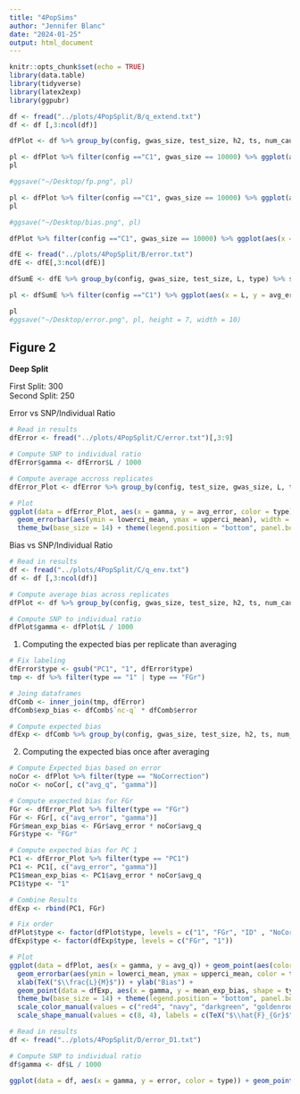 ```yaml
---
title: "4PopSims"
author: "Jennifer Blanc"
date: "2024-01-25"
output: html_document
---
```


```r
knitr::opts_chunk$set(echo = TRUE)
library(data.table)
library(tidyverse)
library(latex2exp)
library(ggpubr)
```

```r
df <- fread("../plots/4PopSplit/B/q_extend.txt")
df <- df [,3:ncol(df)]
```

```r

dfPlot <- df %>% group_by(config, gwas_size, test_size, h2, ts, num_causal, env, L, type) %>% summarize(count = n(), avg_q = mean(`nc-q`),lowerci_mean = avg_q - (1.96 * (sd(`nc-q`)  /  sqrt(n()))), upperci_mean = avg_q + (1.96 * (sd(`nc-q`)  /  sqrt(n()))), fp_strat = sum(`nc-p` < 0.05)/ n(), lowerci_fp = fp_strat - 1.96 * sqrt((fp_strat * (1-fp_strat))/ n()), upperci_fp = fp_strat + 1.96 * sqrt((fp_strat * (1-fp_strat))/ n()), q_std = avg_q / sd(`nc-q`))
```


```r
pl <- dfPlot %>% filter(config =="C1", gwas_size == 10000) %>% ggplot(aes(x = env, y = fp_strat, color = type)) + geom_point(size = 2) + facet_grid(vars(L), vars(test_size)) + geom_errorbar(aes(ymin = lowerci_fp, ymax = upperci_fp), width = 0.005) + theme_classic(base_size = 12)  + theme(panel.border = element_rect(colour = "black", fill=NA, size=1), plot.title = element_text(hjust = 0.5)) + ylim(-0.1,1) + labs(colour="Covariate")+ geom_hline(yintercept = 0.05, color = "red") + xlab(TeX("$\\Delta_{AB}$")) + ylab("False Postive Rate") + ggtitle("Test Panel Size")
pl

#ggsave("~/Desktop/fp.png", pl)
```

```r
pl <- dfPlot %>% filter(config =="C1", gwas_size == 10000) %>% ggplot(aes(x = env, y = avg_q, color = type)) + geom_point(size = 2) + facet_grid(vars(L), vars(test_size)) + geom_errorbar(aes(ymin = lowerci_mean, ymax = upperci_mean), width = 0.1) + theme_classic(base_size = 12)  + theme(panel.border = element_rect(colour = "black", fill=NA, size=1), plot.title = element_text(hjust = 0.5)) + labs(colour="Covariate")+ geom_hline(yintercept = 0, color = "red") + xlab(TeX("$\\Delta_{AB}$")) + ylab("Bias q") + ggtitle("Test Panel Size")
pl

#ggsave("~/Desktop/bias.png", pl)
```

```r
dfPlot %>% filter(config =="C1", gwas_size == 10000) %>% ggplot(aes(x = env, y = q_std, color = type)) + geom_point(size = 2) + facet_grid(vars(L), vars(test_size)) + theme_classic(base_size = 12)  + theme(panel.border = element_rect(colour = "black", fill=NA, size=1), plot.title = element_text(hjust = 0.5)) + labs(colour="Covariate")+ geom_hline(yintercept = 0, color = "red") + xlab(TeX("$\\Delta_{AB}$")) + ylab("Bias q") + ggtitle("Test Panel Size")

```



```r
dfE <- fread("../plots/4PopSplit/B/error.txt")
dfE <- dfE[,3:ncol(dfE)]

dfSumE <- dfE %>% group_by(config, gwas_size, test_size, L, type) %>% summarize(count = n(), avg_error = mean(error),lowerci = avg_error - (1.96 * (sd(error)  /  sqrt(n()))), upperci = avg_error + (1.96 * (sd(error)  /  sqrt(n()))))

pl <- dfSumE %>% filter(config =="C1") %>% ggplot(aes(x = L, y = avg_error, color = type)) + geom_point(size = 2) + facet_grid(vars(gwas_size), vars(test_size)) + scale_x_log10() + geom_errorbar(aes(ymin = lowerci, ymax = upperci), width = 0.25) + theme_classic(base_size = 12)  + theme(panel.border = element_rect(colour = "black", fill=NA, size=1), plot.title = element_text(hjust = 0.5), plot.tag.position = c(1.03, .55),plot.tag = element_text(angle = -90) ,legend.position = "bottom", plot.margin = margin(0,1.5,0,0, "cm")) + ylab("Avg. Error") + ggtitle("Test Panel Size") + labs(tag = "GWAS Panel size", colour="Covariate") + geom_hline(yintercept = 0, color = "red") + ylim(c(0,1))

pl
#ggsave("~/Desktop/error.png", pl, height = 7, width = 10)
```


## Figure 2

**Deep Split**

First Split: 300  
Second Split: 250  


Error vs SNP/Individual Ratio 
```r
# Read in results
dfError <- fread("../plots/4PopSplit/C/error.txt")[,3:9]

# Compute SNP to individual ratio
dfError$gamma <- dfError$L / 1000

# Compute average accross replicates
dfError_Plot <- dfError %>% group_by(config, test_size, gwas_size, L, type, gamma) %>% summarise(num = n(), avg_error = mean(error), lowerci_mean = avg_error - (1.96 * (sd(error)  /  sqrt(n()))), upperci_mean = avg_error + (1.96 * (sd(error)  /  sqrt(n()))))

# Plot 
ggplot(data = dfError_Plot, aes(x = gamma, y = avg_error, color = type)) + geom_point(size=2) +
  geom_errorbar(aes(ymin = lowerci_mean, ymax = upperci_mean), width = 0.07) + scale_x_log10() +
  theme_bw(base_size = 14) + theme(legend.position = "bottom", panel.border = element_rect(colour = "black", fill=NA, size=1), legend.text = element_text(size = 10), panel.grid.minor = element_line(linetype = 'dashed')) + xlab(TeX("$\\frac{L}{M}$")) + ylab("Error") + ylim(0,1) + scale_color_manual(values = c("navy", "red4"), labels = c(TeX("$\\hat{F}_{Gr}$"),"PC 1"), name = "")
```

Bias vs SNP/Individual Ratio 
```r
# Read in results 
df <- fread("../plots/4PopSplit/C/q_env.txt")
df <- df [,3:ncol(df)]

# Compute average bias across replicates 
dfPlot <- df %>% group_by(config, gwas_size, test_size, h2, ts, num_causal, env, L, type) %>% summarize(count = n(), avg_q = mean(`nc-q`),lowerci_mean = avg_q - (1.96 * (sd(`nc-q`)  /  sqrt(n()))), upperci_mean = avg_q + (1.96 * (sd(`nc-q`)  /  sqrt(n()))), fp_strat = sum(`nc-p` < 0.05)/ n(), lowerci_fp = fp_strat - 1.96 * sqrt((fp_strat * (1-fp_strat))/ n()), upperci_fp = fp_strat + 1.96 * sqrt((fp_strat * (1-fp_strat))/ n()), q_std = avg_q / sd(`nc-q`), avg_q_stan = mean(`stan-nc`))

# Compute SNP to individual ratio
dfPlot$gamma <- dfPlot$L / 1000
```

1) Computing the expected bias per replicate than averaging 
```r
# Fix labeling
dfError$type <- gsub("PC1", "1", dfError$type)
tmp <- df %>% filter(type == "1" | type == "FGr")

# Joing dataframes
dfComb <- inner_join(tmp, dfError)
dfComb$exp_bias <- dfComb$`nc-q` * dfComb$error

# Compute expected bias 
dfExp <- dfComb %>% group_by(config, gwas_size, test_size, h2, ts, num_causal, env, L, type, gamma) %>% summarise(mean_exp_bias = mean(exp_bias), count = n())
```

2) Computing the expected bias once after averaging 
```r
# Compute Expected bias based on error
noCor <- dfPlot %>% filter(type == "NoCorrection") 
noCor <- noCor[, c("avg_q", "gamma")]

# Compute expected bias for FGr
FGr <- dfError_Plot %>% filter(type == "FGr")
FGr <- FGr[, c("avg_error", "gamma")]
FGr$mean_exp_bias <- FGr$avg_error * noCor$avg_q
FGr$type <- "FGr"

# Compute expected bias for PC 1
PC1 <- dfError_Plot %>% filter(type == "PC1")
PC1 <- PC1[, c("avg_error", "gamma")]
PC1$mean_exp_bias <- PC1$avg_error * noCor$avg_q
PC1$type <- "1" 

# Combine Results 
dfExp <- rbind(PC1, FGr)
```

```r
# Fix order
dfPlot$type <- factor(dfPlot$type, levels = c("1", "FGr", "ID" , "NoCorrection"))
dfExp$type <- factor(dfExp$type, levels = c("FGr", "1"))

# Plot 
ggplot(data = dfPlot, aes(x = gamma, y = avg_q)) + geom_point(aes(color = type), size=2) + scale_x_log10() + 
  geom_errorbar(aes(ymin = lowerci_mean, ymax = upperci_mean, color = type), width = 0.05) + 
  xlab(TeX("$\\frac{L}{M}$")) + ylab("Bias") + 
  geom_point(data = dfExp, aes(x = gamma, y = mean_exp_bias, shape = type), color = "red", size = 2) +
  theme_bw(base_size = 14) + theme(legend.position = "bottom", panel.border = element_rect(colour = "black", fill=NA, size=1), legend.text = element_text(size = 10), panel.grid.minor = element_line(linetype = 'dashed')) +
  scale_color_manual(values = c("red4", "navy", "darkgreen", "goldenrod2"), labels = c("PC 1", TeX("$\\hat{F}_{Gr}$"), TeX("$\\tilde{F}_{Gr}$"), "No Correction"), name = "Bias") + 
  scale_shape_manual(values = c(8, 4), labels = c(TeX("$\\hat{F}_{Gr}$"), "PC 1"), name = "Expected Bias")
```













```r
# Read in results
df <- fread("../plots/4PopSplit/D/error_D1.txt")

# Compute SNP to individual ratio
df$gamma <- df$L / 1000

ggplot(data = df, aes(x = gamma, y = error, color = type)) + geom_point() + scale_x_log10()

```

















